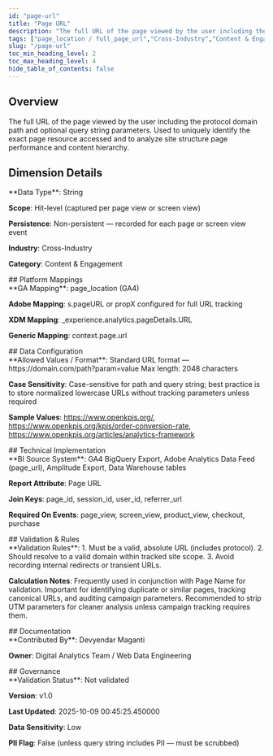```yaml
---
id: "page-url"
title: "Page URL"
description: "The full URL of the page viewed by the user including the protocol domain path and optional query string parameters. Used to uniquely identify the exact page resource accessed and to analyze site structure page performance and content hierarchy."
tags: ["page_location / full_page_url","Cross-Industry","Content & Engagement"]
slug: "/page-url"
toc_min_heading_level: 2
toc_max_heading_level: 4
hide_table_of_contents: false
---
```



<SubmitNewButton section="dimensions" />

<div class="mui-section">
<h2>Overview</h2>
<div class="mui-overview">The full URL of the page viewed by the user including the protocol domain path and optional query string parameters. Used to uniquely identify the exact page resource accessed and to analyze site structure page performance and content hierarchy.</div>
</div>

## Dimension Details

<div class="mui-section">
**Data Type**: String

**Scope**: Hit-level (captured per page view or screen view)

**Persistence**: Non-persistent — recorded for each page or screen view event

**Industry**: Cross-Industry

**Category**: Content & Engagement
</div>
## Platform Mappings

<div class="mui-section">
**GA Mapping**: page_location (GA4)

**Adobe Mapping**: s.pageURL or propX configured for full URL tracking

**XDM Mapping**: _experience.analytics.pageDetails.URL

**Generic Mapping**: context.page.url
</div>
## Data Configuration

<div class="mui-section">
**Allowed Values / Format**: Standard URL format — https://domain.com/path?param=value Max length: 2048 characters

**Case Sensitivity**: Case-sensitive for path and query string; best practice is to store normalized lowercase URLs without tracking parameters unless required

**Sample Values**: https://www.openkpis.org/, https://www.openkpis.org/kpis/order-conversion-rate, https://www.openkpis.org/articles/analytics-framework
</div>
## Technical Implementation

<div class="mui-section">
**BI Source System**: GA4 BigQuery Export, Adobe Analytics Data Feed (page_url), Amplitude Export, Data Warehouse tables

**Report Attribute**: Page URL

**Join Keys**: page_id, session_id, user_id, referrer_url

**Required On Events**: page_view, screen_view, product_view, checkout, purchase
</div>
## Validation & Rules

<div class="mui-section">
**Validation Rules**: 1. Must be a valid, absolute URL (includes protocol). 2. Should resolve to a valid domain within tracked site scope. 3. Avoid recording internal redirects or transient URLs.

**Calculation Notes**: Frequently used in conjunction with Page Name for validation. Important for identifying duplicate or similar pages, tracking canonical URLs, and auditing campaign parameters. Recommended to strip UTM parameters for cleaner analysis unless campaign tracking requires them.
</div>
## Documentation

<div class="mui-section">
**Contributed By**: Devyendar Maganti

**Owner**: Digital Analytics Team / Web Data Engineering
</div>
## Governance

<div class="mui-section">
**Validation Status**: Not validated

**Version**: v1.0

**Last Updated**: 2025-10-09 00:45:25.450000

**Data Sensitivity**: Low

**PII Flag**: False (unless query string includes PII — must be scrubbed)
</div>

<KpiEditorWrapper kpiId="page-url" section="dimensions" />